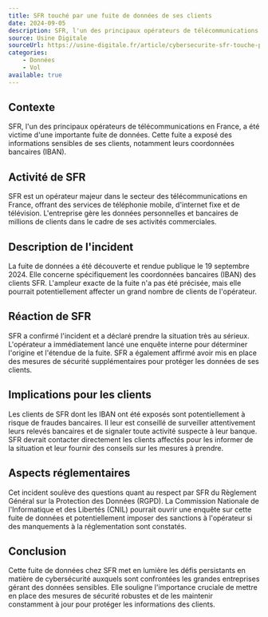```yaml
---
title: SFR touché par une fuite de données de ses clients
date: 2024-09-05
description: SFR, l'un des principaux opérateurs de télécommunications en France, a été victime d'une importante fuite de données. Cela soulève des préoccupations quant à la sécurité des données et au respect du RGPD.
source: Usine Digitale
sourceUrl: https://usine-digitale.fr/article/cybersecurite-sfr-touche-par-une-fuite-de-donnees-exposant-les-iban-de-ses-clients.N2219036
categories:
    - Données
    - Vol
available: true
---
```


## Contexte

SFR, l'un des principaux opérateurs de télécommunications en France, a été victime d'une importante fuite de données. Cette fuite a exposé des informations sensibles de ses clients, notamment leurs coordonnées bancaires (IBAN).

## Activité de SFR

SFR est un opérateur majeur dans le secteur des télécommunications en France, offrant des services de téléphonie mobile, d'internet fixe et de télévision. L'entreprise gère les données personnelles et bancaires de millions de clients dans le cadre de ses activités commerciales.

## Description de l'incident

La fuite de données a été découverte et rendue publique le 19 septembre 2024. Elle concerne spécifiquement les coordonnées bancaires (IBAN) des clients SFR. L'ampleur exacte de la fuite n'a pas été précisée, mais elle pourrait potentiellement affecter un grand nombre de clients de l'opérateur.

## Réaction de SFR

SFR a confirmé l'incident et a déclaré prendre la situation très au sérieux. L'opérateur a immédiatement lancé une enquête interne pour déterminer l'origine et l'étendue de la fuite. SFR a également affirmé avoir mis en place des mesures de sécurité supplémentaires pour protéger les données de ses clients.

## Implications pour les clients

Les clients de SFR dont les IBAN ont été exposés sont potentiellement à risque de fraudes bancaires. Il leur est conseillé de surveiller attentivement leurs relevés bancaires et de signaler toute activité suspecte à leur banque. SFR devrait contacter directement les clients affectés pour les informer de la situation et leur fournir des conseils sur les mesures à prendre.

## Aspects réglementaires

Cet incident soulève des questions quant au respect par SFR du Règlement Général sur la Protection des Données (RGPD). La Commission Nationale de l'Informatique et des Libertés (CNIL) pourrait ouvrir une enquête sur cette fuite de données et potentiellement imposer des sanctions à l'opérateur si des manquements à la réglementation sont constatés.

## Conclusion

Cette fuite de données chez SFR met en lumière les défis persistants en matière de cybersécurité auxquels sont confrontées les grandes entreprises gérant des données sensibles. Elle souligne l'importance cruciale de mettre en place des mesures de sécurité robustes et de les maintenir constamment à jour pour protéger les informations des clients.
